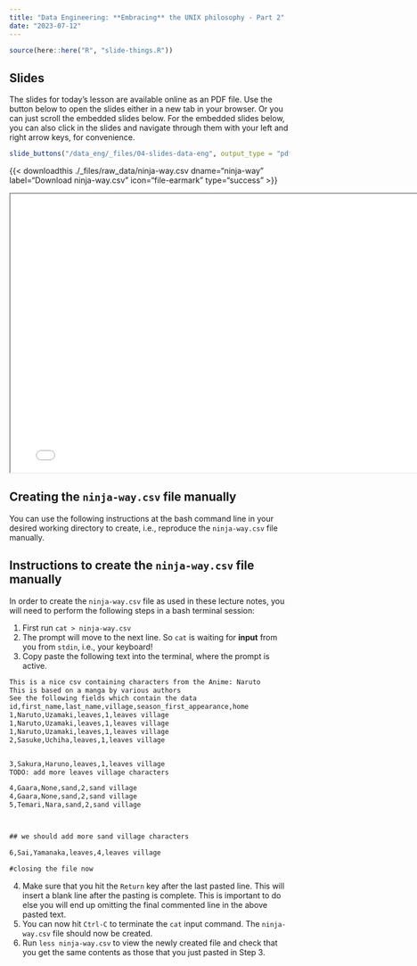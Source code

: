```yaml
---
title: "Data Engineering: **Embracing** the UNIX philosophy - Part 2"
date: "2023-07-12"
---
```


```r
source(here::here("R", "slide-things.R"))
```

## Slides

The slides for today's lesson are available online as an PDF file. Use the 
button below to open the slides either in a new tab in your browser. Or you can
just scroll the embedded slides below. For the embedded slides below, you can 
also click in the slides and navigate through them with your left and right 
arrow keys, for convenience.

```r
slide_buttons("/data_eng/_files/04-slides-data-eng", output_type = "pdf")
```
{{\< downloadthis ./_files/raw_data/ninja-way.csv
dname="ninja-way" label="Download ninja-way.csv" icon="file-earmark"
type="success" \>}}

```{=html}
<iframe width="780" height="500" src="/data_eng/_files/04-slides-data-eng.pdf" title="Lecture 4"></iframe>
```

## Creating the `ninja-way.csv` file manually

You can use the following instructions at the bash command line in your desired
working directory to create, i.e., reproduce the `ninja-way.csv` file manually.

::: {.callout-note collapse="true"}

## Instructions to create the `ninja-way.csv` file manually

In order to create the `ninja-way.csv` file as used in these lecture notes, you
will need to perform the following steps in a bash terminal session:

1.  First run `cat > ninja-way.csv`
2.  The prompt will move to the next line. So `cat` is waiting for **input**
    from you from `stdin`, i.e., your keyboard!
3.  Copy paste the following text into the terminal, where the prompt is active.

```txt
This is a nice csv containing characters from the Anime: Naruto
This is based on a manga by various authors
See the following fields which contain the data
id,first_name,last_name,village,season_first_appearance,home
1,Naruto,Uzamaki,leaves,1,leaves village
1,Naruto,Uzamaki,leaves,1,leaves village
1,Naruto,Uzamaki,leaves,1,leaves village
2,Sasuke,Uchiha,leaves,1,leaves village


3,Sakura,Haruno,leaves,1,leaves village
TODO: add more leaves village characters

4,Gaara,None,sand,2,sand village
4,Gaara,None,sand,2,sand village
5,Temari,Nara,sand,2,sand village



## we should add more sand village characters

6,Sai,Yamanaka,leaves,4,leaves village

#closing the file now

```
4.  Make sure that you hit the `Return` key after the last pasted line. This
    will insert a blank line after the pasting is complete. This is important to
    do else you will end up omitting the final commented line in the above
    pasted text.
5.  You can now hit `Ctrl-C` to terminate the `cat` input command. The
    `ninja-way.csv` file should now be created.
6.  Run `less ninja-way.csv` to view the newly created file and check that you
    get the same contents as those that you just pasted in Step 3.

:::

